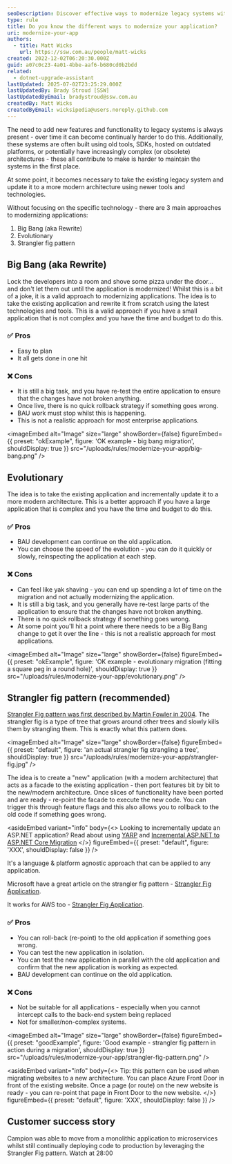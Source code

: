 ```yaml
---
seoDescription: Discover effective ways to modernize legacy systems with minimal risk using Big Bang, Evolutionary, or Strangler Fig patterns.
type: rule
title: Do you know the different ways to modernize your application?
uri: modernize-your-app
authors:
  - title: Matt Wicks
    url: https://ssw.com.au/people/matt-wicks
created: 2022-12-02T06:20:30.000Z
guid: a07c0c23-4a01-4bbe-aaf6-b680cd0b2bdd
related:
  - dotnet-upgrade-assistant
lastUpdated: 2025-07-02T23:25:29.000Z
lastUpdatedBy: Brady Stroud [SSW]
lastUpdatedByEmail: bradystroud@ssw.com.au
createdBy: Matt Wicks
createdByEmail: wicksipedia@users.noreply.github.com
---
```

The need to add new features and functionality to legacy systems is always present - over time it can become continually harder to do this. Additionally, these systems are often built using old tools, SDKs, hosted on outdated platforms, or potentially have increasingly complex (or obsolete) architectures - these all contribute to make is harder to maintain the systems in the first place.

At some point, it becomes necessary to take the existing legacy system and update it to a more modern architecture using newer tools and technologies.

Without focusing on the specific technology - there are 3 main approaches to modernizing applications:
1. Big Bang (aka Rewrite)
2. Evolutionary
3. Strangler fig pattern

<youtubeEmbed url="https://www.youtube.com/embed/XQyCgwB_szI" description="Figure: Migrate Your Legacy ASP.NET Projects to ASP.NET Core Incrementally with YARP (36:45)" />

## Big Bang (aka Rewrite)

Lock the developers into a room and shove some pizza under the door... and don't let them out until the application is modernized! Whilst this is a bit of a joke, it is a valid approach to modernizing applications. The idea is to take the existing application and rewrite it from scratch using the latest technologies and tools. This is a valid approach if you have a small application that is not complex and you have the time and budget to do this.

### ✅ Pros

* Easy to plan
* It all gets done in one hit

### ❌ Cons

* It is still a big task, and you have re-test the entire application to ensure that the changes have not broken anything.
* Once live, there is no quick rollback strategy if something goes wrong.
* BAU work must stop whilst this is happening.
* This is not a realistic approach for most enterprise applications.

<imageEmbed
  alt="Image"
  size="large"
  showBorder={false}
  figureEmbed={{
    preset: "okExample",
    figure: 'OK example - big bang migration',
    shouldDisplay: true
  }}
  src="/uploads/rules/modernize-your-app/big-bang.png"
/>

## Evolutionary

The idea is to take the existing application and incrementally update it to a more modern architecture. This is a better approach if you have a large application that is complex and you have the time and budget to do this.

### ✅ Pros

* BAU development can continue on the old application.
* You can choose the speed of the evolution - you can do it quickly or slowly, reinspecting the application at each step.

### ❌ Cons

* Can feel like yak shaving - you can end up spending a lot of time on the migration and not actually modernizing the application.
* It is still a big task, and you generally have re-test large parts of the application to ensure that the changes have not broken anything.
* There is no quick rollback strategy if something goes wrong.
* At some point you'll hit a point where there needs to be a Big Bang change to get it over the line - this is not a realistic approach for most applications.

<imageEmbed
  alt="Image"
  size="large"
  showBorder={false}
  figureEmbed={{
    preset: "okExample",
    figure: 'OK example - evolutionary migration (fitting a square peg in a round hole)',
    shouldDisplay: true
  }}
  src="/uploads/rules/modernize-your-app/evolutionary.png"
/>

## Strangler fig pattern (recommended)

[Strangler Fig pattern was first described by Martin Fowler in 2004](https://martinfowler.com/bliki/StranglerFigApplication.html). The strangler fig is a type of tree that grows around other trees and slowly kills them by strangling them. This is exactly what this pattern does.

<imageEmbed
  alt="Image"
  size="large"
  showBorder={false}
  figureEmbed={{
    preset: "default",
    figure: 'an actual strangler fig strangling a tree',
    shouldDisplay: true
  }}
  src="/uploads/rules/modernize-your-app/strangler-fig.jpg"
/>

The idea is to create a "new" application (with a modern architecture) that acts as a facade to the existing application - then port features bit by bit to the new/modern architecture. Once slices of functionality have been ported and are ready - re-point the facade to execute the new code. You can trigger this through feature flags and this also allows you to rollback to the old code if something goes wrong.

<asideEmbed
  variant="info"
  body={<>
    Looking to incrementally update an ASP.NET application? Read about using [YARP](https://microsoft.github.io/reverse-proxy/) and [Incremental ASP.NET to ASP.NET Core Migration](https://devblogs.microsoft.com/dotnet/incremental-asp-net-to-asp-net-core-migration/)
  </>}
  figureEmbed={{
    preset: "default",
    figure: 'XXX',
    shouldDisplay: false
  }}
/>

It's a language & platform agnostic approach that can be applied to any application.

Microsoft have a great article on the strangler fig pattern - [Strangler Fig Application](https://docs.microsoft.com/en-us/azure/architecture/patterns/strangler-fig).

It works for AWS too - [Strangler Fig Application](https://docs.aws.amazon.com/prescriptive-guidance/latest/modernization-aspnet-web-services/fig-pattern.html).

### ✅ Pros

* You can roll-back (re-point) to the old application if something goes wrong.
* You can test the new application in isolation.
* You can test the new application in parallel with the old application and confirm that the new application is working as expected.
* BAU development can continue on the old application.

### ❌ Cons

* Not be suitable for all applications - especially when you cannot intercept calls to the back-end system being replaced
* Not for smaller/non-complex systems.

<imageEmbed
  alt="Image"
  size="large"
  showBorder={false}
  figureEmbed={{
    preset: "goodExample",
    figure: 'Good example - strangler fig pattern in action during a migration',
    shouldDisplay: true
  }}
  src="/uploads/rules/modernize-your-app/strangler-fig-pattern.png"
/>

<asideEmbed
  variant="info"
  body={<>
    Tip: this pattern can be used when migrating websites to a new architecture. You can place Azure Front Door in front of the existing website. Once a page (or route) on the new website is ready - you can re-point that page in Front Door to the new website.
  </>}
  figureEmbed={{
    preset: "default",
    figure: 'XXX',
    shouldDisplay: false
  }}
/>

## Customer success story

Campion was able to move from a monolithic application to microservices whilst still continually deploying code to production by leveraging the Strangler Fig pattern. Watch at 28:00

<youtubeEmbed url="https://youtu.be/TNTqd0vhalY?t=1679" description="Figure: Education in the Cloud – Campion's Digital Journey with Alexander Candy-Levy (1:07:46)" />
